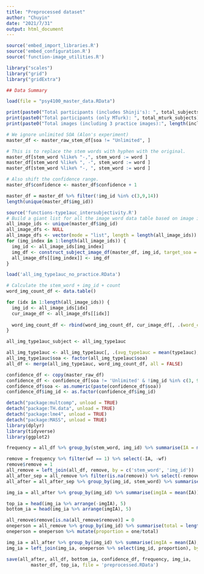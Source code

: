 ---
title: "Preprocessed dataset"
author: "Chuyin"
date: "2021/7/31"
output: html_document
---

```{r setup, include=FALSE}
source('embed_import_libraries.R')
source('embed_configuration.R')
source('function-image_utilities.R')

library("scales")
library("grid")
library("gridExtra")
```


```{r}
## Data Summary

load(file = "psy4100_master_data.RData")

print(paste0("Total participants (includes Shinji's): ", total_subjects))
print(paste0("Total participants (only MTurk): ", total_mturk_subjects))
print(paste0("Total images (including 3 practice images):", length(included_img_ids)))

# We ignore unlimited SOA (Alon's experiment)
master_df <- master_raw_stem_df[soa != "Unlimited", ]

# This is to replace the stem words with hyphen with the original.
master_df[stem_word %like% "-,", stem_word := word ] 
master_df[stem_word %like% ", -", stem_word := word ] 
master_df[stem_word %like% "-, ", stem_word := word ] 

# Also shift the confidence range.
master_df$confidence <- master_df$confidence + 1
```


```{r extra setting}
master_df = master_df %>% filter(!img_id %in% c(3,9,14))
length(unique(master_df$img_id))
```

```{r, message=FALSE}
source('functions-type1auc_intersubjectivity.R')
# Build a giant list for all the image word data table based on image ids.
all_image_ids <- unique(master_df$img_id)
all_image_dfs <- NULL
all_image_dfs <- vector(mode = "list", length = length(all_image_ids))
for (img_index in 1:length(all_image_ids)) {
  img_id <- all_image_ids[img_index]
  img_df <- construct_subject_image_df(master_df, img_id, target_soa = 0)
  all_image_dfs[[img_index]] <- img_df
}
```


```{r word IA dataset}
load('all_img_type1auc_no_practice.RData')

# Calculate the stem_word + img_id + count
word_img_count_df <- data.table()

for (idx in 1:length(all_image_ids)) {
  img_id <- all_image_ids[idx]
  cur_image_df <- all_image_dfs[[idx]]  
  
  word_img_count_df <- rbind(word_img_count_df, cur_image_df[, .(word_count = .N, mean_confidence = mean(.SD$confidence)), by=c("img_id", "soa", "stem_word")])
}

all_img_type1auc_subject <- all_img_type1auc

all_img_type1auc <- all_img_type1auc[, .(avg_type1auc = mean(type1auc), avg_type1auc_weighted = mean(type1auc_weighted)), by=c("stem_word", "soa", "img_id")]
all_img_type1auc$soa <- factor(all_img_type1auc$soa)
all_df <- merge(all_img_type1auc, word_img_count_df, all = FALSE)

```


```{r confidence}
confidence_df <- copy(master_raw_df)
confidence_df <- confidence_df[soa != 'Unlimited' & !img_id %in% c(3, 9, 14)]
confidence_df$soa <- as.numeric(paste(confidence_df$soa))
confidence_df$img_id <- as.factor(confidence_df$img_id)
```


```{r remove frequency = 1}
detach("package:multcomp", unload = TRUE)
detach("package:TH.data", unload = TRUE)
detach("package:lme4", unload = TRUE)
detach("package:MASS", unload = TRUE)
library(dplyr)
library(tidyverse)
library(ggplot2)

frequency = all_df %>% group_by(stem_word, img_id) %>% summarise(IA = mean(avg_type1auc), wf = sum(word_count))

remove = frequency %>% filter(wf == 1) %>% select(-IA, -wf)
remove$remove = 1
all_remove = left_join(all_df, remove, by = c('stem_word', 'img_id'))
all_after_sep = all_remove %>% filter(is.na(remove)) %>% select(-remove, -avg_type1auc_weighted)
all_after = all_after_sep %>% group_by(img_id, stem_word) %>% summarise(IA = mean(avg_type1auc), freq = sum(word_count), conf = sum(word_count * mean_confidence)/sum(word_count))

```


```{r img IA top & bottom}
img_ia = all_after %>% group_by(img_id) %>% summarise(imgIA = mean(IA))

top_ia = head(img_ia %>% arrange(-imgIA), 5)
bottom_ia = head(img_ia %>% arrange(imgIA), 5)
```


```{r 1-person rate}
all_remove$remove[is.na(all_remove$remove)] = 0
oneperson = all_remove %>% group_by(img_id) %>% summarise(total = length(unique(stem_word)), one = sum(remove))
oneperson = oneperson %>% mutate(proportion = one/total)
```


```{r img-level dataset}
img_ia = all_after %>% group_by(img_id) %>% summarise(imgIA = mean(IA), frequency = mean(freq), conf = sum(freq * conf)/sum(freq))
img_ia = left_join(img_ia, oneperson %>% select(img_id, proportion), by = 'img_id')
```


```{r save}
save(all_after, all_df, bottom_ia, confidence_df, frequency, img_ia, 
         master_df, top_ia, file = 'preprocessed.RData')
```